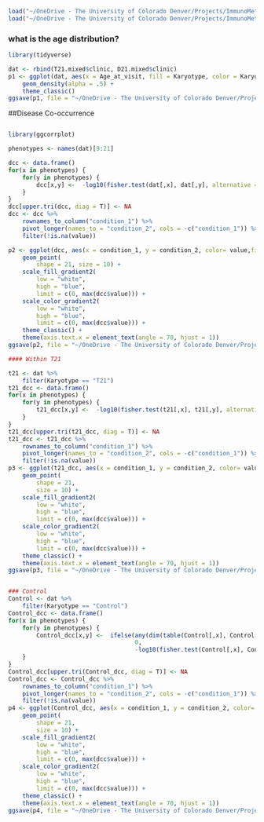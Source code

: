 ``` R
load("~/OneDrive - The University of Colorado Denver/Projects/ImmunoMetabolicSubtypes/data/processed/T21_mixed_cyt_met.RData")
load("~/OneDrive - The University of Colorado Denver/Projects/ImmunoMetabolicSubtypes/data/processed/D21_mixed_cyt_met.RData")
```


### what is the age distribution?

``` R
library(tidyverse)

dat <- rbind(T21.mixed$clinic, D21.mixed$clinic)
p1 <- ggplot(dat, aes(x = Age_at_visit, fill = Karyotype, color = Karyotype)) +
    geom_density(alpha = .5) +
    theme_classic()
ggsave(p1, file = "~/OneDrive - The University of Colorado Denver/Projects/ImmunoMetabolicSubtypes/results/cohort_exploration/age_density.pdf", width = 10, height = 3)
```


##Disease Co-occurrence

``` R

library(ggcorrplot)

phenotypes <- names(dat)[9:21]

dcc <- data.frame()
for(x in phenotypes) {
    for(y in phenotypes) {
        dcc[x,y] <-  -log10(fisher.test(dat[,x], dat[,y], alternative = "greater", simulate.p.value = T)$p.value)
    }
}
dcc[upper.tri(dcc, diag = T)] <- NA
dcc <- dcc %>%
    rownames_to_column("condition_1") %>%
    pivot_longer(names_to = "condition_2", cols = -c("condition_1")) %>%
    filter(!is.na(value))

p2 <- ggplot(dcc, aes(x = condition_1, y = condition_2, color= value,fill = value)) +
    geom_point(
        shape = 21, size = 10) +
    scale_fill_gradient2(
        low = "white",
        high = "blue",
        limit = c(0, max(dcc$value))) +
    scale_color_gradient2(
        low = "white",
        high = "blue",
        limit = c(0, max(dcc$value))) +
    theme_classic() +
    theme(axis.text.x = element_text(angle = 70, hjust = 1))
ggsave(p2, file = "~/OneDrive - The University of Colorado Denver/Projects/ImmunoMetabolicSubtypes/results/cohort_exploration/full_cohort_co_occurrence.pdf")

#### Within T21

t21 <- dat %>%
    filter(Karyotype == "T21")
t21_dcc <- data.frame()
for(x in phenotypes) {
    for(y in phenotypes) {
        t21_dcc[x,y] <-  -log10(fisher.test(t21[,x], t21[,y], alternative = "greater", simulate.p.value = T)$p.value)
    }
}
t21_dcc[upper.tri(t21_dcc, diag = T)] <- NA
t21_dcc <- t21_dcc %>%
    rownames_to_column("condition_1") %>%
    pivot_longer(names_to = "condition_2", cols = -c("condition_1")) %>%
    filter(!is.na(value))
p3 <- ggplot(t21_dcc, aes(x = condition_1, y = condition_2, color= value,fill = value)) +
    geom_point(
        shape = 21,
        size = 10) +
    scale_fill_gradient2(
        low = "white",
        high = "blue",
        limit = c(0, max(dcc$value))) +
    scale_color_gradient2(
        low = "white",
        high = "blue",
        limit = c(0, max(dcc$value))) +
    theme_classic() +
    theme(axis.text.x = element_text(angle = 70, hjust = 1))
ggsave(p3, file = "~/OneDrive - The University of Colorado Denver/Projects/ImmunoMetabolicSubtypes/results/cohort_exploration/t21_co_occurrence.pdf")


### Control
Control <- dat %>%
    filter(Karyotype == "Control")
Control_dcc <- data.frame()
for(x in phenotypes) {
    for(y in phenotypes) {
        Control_dcc[x,y] <-  ifelse(any(dim(table(Control[,x], Control[,y])) ==1)|any(rowSums(table(Control[,x], Control[,y])) ==0)|any(colSums(table(Control[,x], Control[,y])) ==0),
                                    0,
                                    -log10(fisher.test(Control[,x], Control[,y], alternative = "greater", simulate.p.value = T)$p.value))
    }
}
Control_dcc[upper.tri(Control_dcc, diag = T)] <- NA
Control_dcc <- Control_dcc %>%
    rownames_to_column("condition_1") %>%
    pivot_longer(names_to = "condition_2", cols = -c("condition_1")) %>%
    filter(!is.na(value))
p4 <- ggplot(Control_dcc, aes(x = condition_1, y = condition_2, color= value,fill = value)) +
    geom_point(
        shape = 21,
        size = 10) +
    scale_fill_gradient2(
        low = "white",
        high = "blue",
        limit = c(0, max(dcc$value))) +
    scale_color_gradient2(
        low = "white",
        high = "blue",
        limit = c(0, max(dcc$value))) +
    theme_classic() +
    theme(axis.text.x = element_text(angle = 70, hjust = 1))
ggsave(p4, file = "~/OneDrive - The University of Colorado Denver/Projects/ImmunoMetabolicSubtypes/results/cohort_exploration/Control_co_occurrence.pdf")
```
